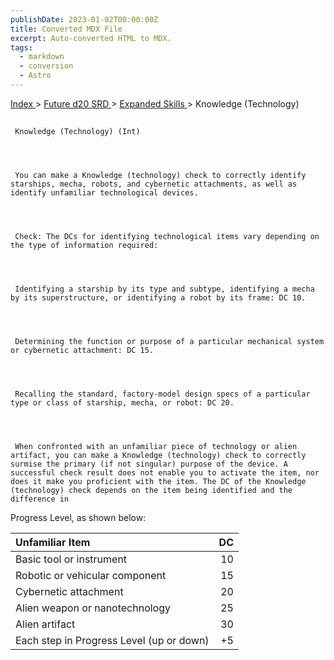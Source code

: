 ```yaml
---
publishDate: 2023-01-02T00:00:00Z
title: Converted MDX File
excerpt: Auto-converted HTML to MDX.
tags:
  - markdown
  - conversion
  - Astro
---
```







[
      Index
     ](-index)
     >
     [
      Future d20 SRD
     ](future-d20-srd-index)
     >
     [
      Expanded Skills
     ](future-d20-srd-expanded-skills-index)
     > Knowledge (Technology)
    





## 
     Knowledge (Technology) (Int)
    



     You can make a Knowledge (technology) check to correctly identify starships, mecha, robots, and cybernetic attachments, as well as identify unfamiliar technological devices.
    



     Check: The DCs for identifying technological items vary depending on the type of information required:
    



     Identifying a starship by its type and subtype, identifying a mecha by its superstructure, or identifying a robot by its frame: DC 10.
    



     Determining the function or purpose of a particular mechanical system or cybernetic attachment: DC 15.
    



     Recalling the standard, factory-model design specs of a particular type or class of starship, mecha, or robot: DC 20.
    



     When confronted with an unfamiliar piece of technology or alien artifact, you can make a Knowledge (technology) check to correctly surmise the primary (if not singular) purpose of the device. A successful check result does not enable you to activate the item, nor does it make you proficient with the item. The DC of the Knowledge (technology) check depends on the item being identified and the difference in
Progress Level, as shown below:
    


| Unfamiliar Item | DC |
| :----------------- | ----: |
| Basic tool or instrument | 10 |
| Robotic or vehicular component | 15 |
| Cybernetic attachment | 20 |
| Alien weapon or nanotechnology | 25 |
| Alien artifact | 30 |
| Each step in Progress Level (up or down) | +5 |





